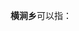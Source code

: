 '''横涧乡'''可以指：
{{PRC admin/disambig|13/01/07/200/000|14/09/24/207/000|41/12/24/201/000}}
{{disambig|cat=三字中国乡名消歧义}}